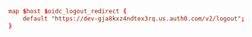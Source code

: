 ```conf openid_connection_configuration.conf lines
map $host $oidc_logout_redirect {
    default "https://dev-gja8kxz4ndtex3rq.us.auth0.com/v2/logout";
}
```
